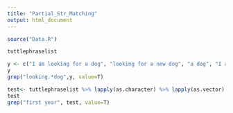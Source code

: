 ```yaml
---
title: "Partial_Str_Matching"
output: html_document
---
```

```r
source("Data.R")
```

```r
tuttlephraselist
```

```r
y <- c("I am looking for a dog", "looking for a new dog", "a dog", "I am just looking")
y
grep("looking.*dog",y, value=T)

test<- tuttlephraselist %>% lapply(as.character) %>% lapply(as.vector)
test
grep("first year", test, value=T)
```

